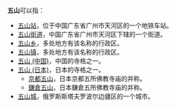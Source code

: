 '''五山'''可以指：
*[[五山站|五山站]]，位于中国广东省广州市天河区的一个地铁车站。
*[[五山街道|五山街道]]，中国广东省广州市天河区下辖的一个街道。
*[[五山乡|五山乡]]，多处地方有该名称的行政区。
*[[五山镇|五山镇]]，多处地方有该名称的行政区。
*[[五山_(中国)|五山 (中国)]]，中国的寺格之一。
*[[五山_(日本)|五山 (日本)]]，日本的寺格之一。
**[[京都五山|京都五山]]，日本京都五所佛教寺庙的并称。
**[[鎌倉五山|鎌倉五山]]，日本鎌倉五所佛教寺庙的并称。
*[[五山城|五山城]]，俄罗斯斯塔夫罗波尔边疆区的一个城市。
{{消歧义}}